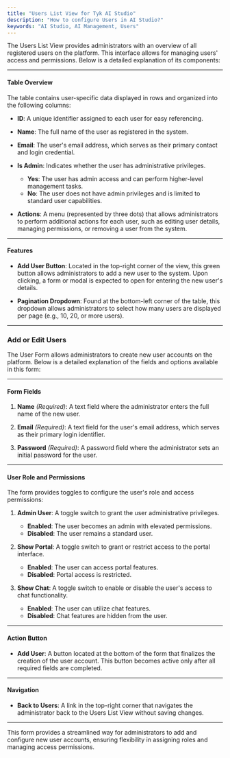 ```yaml
---
title: "Users List View for Tyk AI Studio"
description: "How to configure Users in AI Studio?"
keywords: "AI Studio, AI Management, Users"
---
```


The Users List View provides administrators with an overview of all registered users on the platform. This interface allows for managing users' access and permissions. Below is a detailed explanation of its components:

---

#### **Table Overview**
The table contains user-specific data displayed in rows and organized into the following columns:

- **ID**:
  A unique identifier assigned to each user for easy referencing.

- **Name**:
  The full name of the user as registered in the system.

- **Email**:
  The user's email address, which serves as their primary contact and login credential.

- **Is Admin**:
  Indicates whether the user has administrative privileges.
  - **Yes**: The user has admin access and can perform higher-level management tasks.
  - **No**: The user does not have admin privileges and is limited to standard user capabilities.

- **Actions**:
  A menu (represented by three dots) that allows administrators to perform additional actions for each user, such as editing user details, managing permissions, or removing a user from the system.

---

#### **Features**
- **Add User Button**:
  Located in the top-right corner of the view, this green button allows administrators to add a new user to the system. Upon clicking, a form or modal is expected to open for entering the new user's details.

- **Pagination Dropdown**:
  Found at the bottom-left corner of the table, this dropdown allows administrators to select how many users are displayed per page (e.g., 10, 20, or more users).

---

### Add or Edit Users

The User Form allows administrators to create new user accounts on the platform. Below is a detailed explanation of the fields and options available in this form:

---

#### **Form Fields**
1. **Name** *(Required)*:
   A text field where the administrator enters the full name of the new user.

2. **Email** *(Required)*:
   A text field for the user's email address, which serves as their primary login identifier.

3. **Password** *(Required)*:
   A password field where the administrator sets an initial password for the user.

---

#### **User Role and Permissions**
The form provides toggles to configure the user's role and access permissions:

1. **Admin User**:
   A toggle switch to grant the user administrative privileges.
   - **Enabled**: The user becomes an admin with elevated permissions.
   - **Disabled**: The user remains a standard user.

2. **Show Portal**:
   A toggle switch to grant or restrict access to the portal interface.
   - **Enabled**: The user can access portal features.
   - **Disabled**: Portal access is restricted.

3. **Show Chat**:
   A toggle switch to enable or disable the user's access to chat functionality.
   - **Enabled**: The user can utilize chat features.
   - **Disabled**: Chat features are hidden from the user.

---

#### **Action Button**
- **Add User**:
  A button located at the bottom of the form that finalizes the creation of the user account. This button becomes active only after all required fields are completed.

---

#### **Navigation**
- **Back to Users**:
  A link in the top-right corner that navigates the administrator back to the Users List View without saving changes.

---

This form provides a streamlined way for administrators to add and configure new user accounts, ensuring flexibility in assigning roles and managing access permissions.
